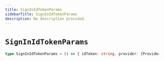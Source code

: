 ```yaml
---
title: SignInIdTokenParams
sidebarTitle: SignInIdTokenParams
description: No description provided.
---
```


# `SignInIdTokenParams`

```ts
type SignInIdTokenParams = () => { idToken: string, provider: [Provider](/reference/deprecated/javascript/auth/types/provider), nonce: string }
```
